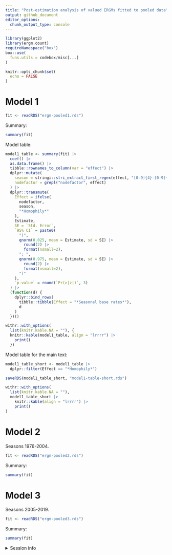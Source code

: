 ```yaml
---
title: "Post-estimation analysis of valued ERGMs fitted to pooled data"
output: github_document
editor_options: 
  chunk_output_type: console
---
```


```r
library(ggplot2)
library(ergm.count)
requireNamespace("box")
box::use(
  funs.utils = codebox/misc[...]
)

knitr::opts_chunk$set(
  echo = FALSE
)
```


# Model 1

```r
fit <- readRDS("ergm-pooled1.rds")
```

Summary:

```r
summary(fit)
```

Model table:

```r
model1_table <- summary(fit) |>
  coef() |>
  as.data.frame() |>
  tibble::rownames_to_column(var = "effect") |>
  dplyr::mutate(
    season = stringi::stri_extract_first_regex(effect, "[0-9]{4}-[0-9]{4}"),
    nodefactor = grepl("nodefactor", effect)
  ) |>
  dplyr::transmute(
    Effect = ifelse(
      nodefactor,
      season,
      "*Homophily*"
    ),
    Estimate,
    SE = `Std. Error`,
    `95% CI` = paste0(
      "(",
      qnorm(0.025, mean = Estimate, sd = SE) |>
        round(2) |>
        format(nsmall=2),
      "; ",
      qnorm(0.975, mean = Estimate, sd = SE) |>
        round(2) |>
        format(nsmall=2),
      ")"
    ),
    `p-value` = round(`Pr(>|z|)`, 3)
  ) |>
  (function(d) {
    dplyr::bind_rows(
      tibble::tibble(Effect = "*Seasonal base rates*"),
      d
    )
  })()

withr::with_options(
  list(knitr.kable.NA = ""), {
  knitr::kable(model1_table, align = "lrrrr") |>
    print()
  })
```


Model table for the main text:

```r
model1_table_short <- model1_table |>
  dplyr::filter(Effect == "*Homophily*")

saveRDS(model1_table_short, "model1-table-short.rds")

withr::with_options(
  list(knitr.kable.NA = ""),
  model1_table_short |>
    knitr::kable(align = "lrrrr") |>
    print()
)
```











# Model 2

Seasons 1976-2004.

```r
fit <- readRDS("ergm-pooled2.rds")
```

Summary:

```r
summary(fit)
```





# Model 3

Seasons 2005-2019.

```r
fit <- readRDS("ergm-pooled3.rds")
```

Summary:

```r
summary(fit)
```





<!-- Include folded session info -->
<details>
<summary>Session info</summary>
```r
sessioninfo::session_info()
```
</details>
